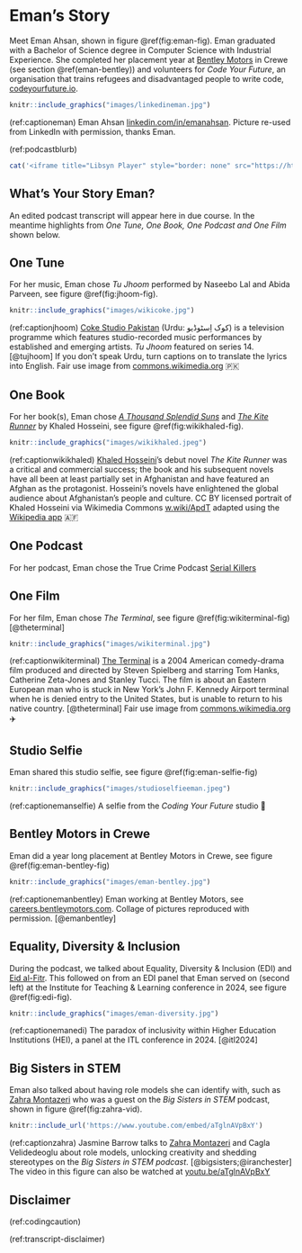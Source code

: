 # Eman's Story {#eman}

Meet Eman Ahsan, shown in figure \@ref(fig:eman-fig). Eman graduated with a Bachelor of Science degree in Computer Science with Industrial Experience. She completed her placement year at [Bentley Motors](https://en.wikipedia.org/wiki/Bentley) in Crewe (see section \@ref(eman-bentley)) and volunteers for *Code Your Future*, an organisation that trains refugees and disadvantaged people to write code, [codeyourfuture.io](https://codeyourfuture.io/).

```r
knitr::include_graphics("images/linkedineman.jpg")
```
(ref:captioneman) Eman Ahsan [linkedin.com/in/emanahsan](https://www.linkedin.com/in/emanahsan/). Picture re-used from LinkedIn with permission, thanks Eman.

(ref:podcastblurb)


```r
cat('<iframe title="Libsyn Player" style="border: none" src="https://html5-player.libsyn.com/embed/episode/id/32383057/height/90/theme/custom/thumbnail/yes/direction/forward/render-playlist/no/custom-color/000000/" height="90" width="100%" scrolling="no"  allowfullscreen="" webkitallowfullscreen="true" mozallowfullscreen="true" allowfullscreen="true" msallowfullscreen="true" style="border: none;"></iframe>')
```


## What's Your Story Eman? {#eman-story}

An edited podcast transcript will appear here in due course. In the meantime highlights from *One Tune, One Book, One Podcast and One Film* shown below.

## One Tune {#eman-tune}

For her music, Eman chose *Tu Jhoom* performed by Naseebo Lal and Abida Parveen, see figure \@ref(fig:jhoom-fig). 

```r
knitr::include_graphics("images/wikicoke.jpg")
```

(ref:captionjhoom) [Coke Studio Pakistan](https://en.wikipedia.org/wiki/Coke_Studio_Pakistan) (Urdu: کوک اِسٹوڈیو) is a television programme which features studio-recorded music performances by established and emerging artists. *Tu Jhoom* featured on series 14. [@tujhoom] If you don't speak Urdu, turn captions on to translate the lyrics into English. Fair use image from [commons.wikimedia.org](https://commons.wikimedia.org) 🇵🇰

## One Book {#eman-book}

For her book(s), Eman chose *[A Thousand Splendid Suns](https://en.wikipedia.org/wiki/A_Thousand_Splendid_Suns)* and *[The Kite Runner](https://en.wikipedia.org/wiki/The_Kite_Runner)* by Khaled Hosseini, see figure \@ref(fig:wikikhaled-fig).

```r
knitr::include_graphics("images/wikikhaled.jpeg")
```

(ref:captionwikikhaled) [Khaled Hosseini](https://en.wikipedia.org/wiki/Khaled_Hosseini)'s debut novel *The Kite Runner* was a critical and commercial success; the book and his subsequent novels have all been at least partially set in Afghanistan and have featured an Afghan as the protagonist. Hosseini's novels have enlightened the global audience about Afghanistan's people and culture. CC BY licensed portrait of Khaled Hosseini via Wikimedia Commons [w.wiki/ApdT](https://w.wiki/ApdT) adapted using the [Wikipedia app](https://apps.apple.com/us/app/wikipedia/id324715238) 🇦🇫

## One Podcast {#eman-podcast}

For her podcast, Eman chose the True Crime Podcast [Serial Killers](https://open.spotify.com/show/4ruq7mH0jg1sFi8KQhnGb8)

## One Film {#eman-film}

For her film, Eman chose *The Terminal*, see figure \@ref(fig:wikiterminal-fig) [@theterminal]

```r
knitr::include_graphics("images/wikiterminal.jpg")
```

(ref:captionwikiterminal) [The Terminal](https://en.wikipedia.org/wiki/The_Terminal) is a 2004 American comedy-drama film produced and directed by Steven Spielberg and starring Tom Hanks, Catherine Zeta-Jones and Stanley Tucci. The film is about an Eastern European man who is stuck in New York's John F. Kennedy Airport terminal when he is denied entry to the United States, but is unable to return to his native country. [@theterminal] Fair use image from [commons.wikimedia.org](https://commons.wikimedia.org) ✈️


## Studio Selfie {#eman-selfie}

Eman shared this studio selfie, see figure \@ref(fig:eman-selfie-fig)

```r
knitr::include_graphics("images/studioselfieeman.jpeg")
```

(ref:captionemanselfie) A selfie from the *Coding Your Future* studio 🤳


## Bentley Motors in Crewe {#eman-bentley}

Eman did a year long placement at Bentley Motors in Crewe, see figure \@ref(fig:eman-bentley-fig)

```r
knitr::include_graphics("images/eman-bentley.jpg")
```

(ref:captionemanbentley) Eman working at Bentley Motors, see [careers.bentleymotors.com](https://careers.bentleymotors.com). Collage of pictures reproduced with permission. [@emanbentley]

## Equality, Diversity & Inclusion {#eman-diversity}

During the podcast, we talked about  Equality, Diversity & Inclusion (EDI) and [Eid al-Fitr](https://en.wikipedia.org/wiki/Eid_al-Fitr). This followed on from an EDI panel that Eman served on (second left) at the Institute for Teaching & Learning conference in 2024, see figure \@ref(fig:edi-fig).

```r
knitr::include_graphics("images/eman-diversity.jpg")
```

(ref:captionemanedi) The paradox of inclusivity within Higher Education Institutions (HEI), a panel at the ITL conference in 2024. [@itl2024]

## Big Sisters in STEM {#eman-stem}

Eman also talked about having role models she can identify with, such as [Zahra Montazeri](https://research.manchester.ac.uk/en/persons/zahra.montazeri) who was a guest on the *Big Sisters in STEM* podcast, shown in figure \@ref(fig:zahra-vid).

```r
knitr::include_url('https://www.youtube.com/embed/aTglnAVpBxY')
```

(ref:captionzahra) Jasmine Barrow talks to [Zahra Montazeri](https://research.manchester.ac.uk/en/persons/zahra.montazeri) and Cagla Velidedeoglu about role models, unlocking creativity and shedding stereotypes on the *Big Sisters in STEM podcast*. [@bigsisters;@iranchester] The video in this figure can also be watched at [youtu.be/aTglnAVpBxY](https://youtu.be/aTglnAVpBxY)

## Disclaimer  


::: {.rmdcaution}

(ref:codingcaution)

(ref:transcript-disclaimer)  

:::
